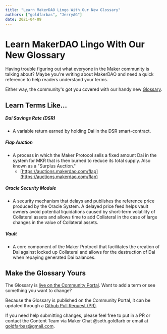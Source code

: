 ```yaml
---
title: "Learn MakerDAO Lingo With Our New Glossary"
authors: ["goldfarbas", "JerryAG"]
date: 2021-04-09
---
```


# Learn MakerDAO Lingo With Our New Glossary

Having trouble figuring out what everyone in the Maker community is talking about? Maybe you're writing about MakerDAO and need a quick reference to help readers understand your terms.

Either way, the community's got you covered with our handy new [Glossary](https://community-development.makerdao.com/en/learn/Glossary).

## Learn Terms Like...

##### Dai Savings Rate (DSR)

- A variable return earned by holding Dai in the DSR smart-contract.

##### Flap Auction

- A process in which the Maker Protocol sells a fixed amount Dai in the system for MKR that is then burned to reduce its total supply. Also known as a "Surplus Auction."
    -  [https://auctions.makerdao.com/flap](https://auctions.makerdao.com/flap)

##### Oracle Security Module

- A security mechanism that delays and publishes the reference price produced by the Oracle System. A delayed price feed helps vault owners avoid potential liquidations caused by short-term volatility of Collateral assets and allows time to add Collateral in the case of large changes in the value of Collateral assets.

##### Vault

- A core component of the Maker Protocol that facilitates the creation of Dai against locked up Collateral and allows for the destruction of Dai when repaying generated Dai balances.

## Make the Glossary Yours

The Glossary is [live on the Community Portal](https://community-development.makerdao.com/en/learn/Glossary). Want to add a term or see something you want to change?

Because the Glossary is published on the Community Portal, it can be updated through a [Github Pull Request (PR)](https://www.youtube.com/watch?v=nxOz5hpQODo&list=PLLzkWCj8ywWP1NPbyf69PUUCus_KsG7FI). 

If you need help submitting changes, please feel free to put in a PR or contact the Content Team via Maker Chat @seth.goldfarb or email at goldfarbas@gmail.com.